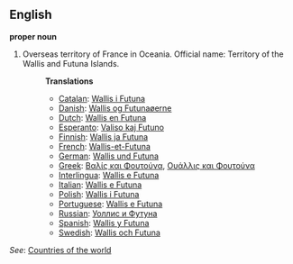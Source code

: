 ==English==

'''proper noun'''

# Overseas territory of France in Oceania. Official name: Territory of the Wallis and Futuna Islands.
#:'''Translations'''
#:*[[Catalan]]: [[Wallis i Futuna]]
#:*[[Danish]]: [[Wallis og Futunaøerne]]
#:*[[Dutch]]: [[Wallis en Futuna]]
#:*[[Esperanto]]: [[Valiso kaj Futuno]]
#:*[[Finnish]]: [[Wallis ja Futuna]]
#:*[[French]]: [[Wallis-et-Futuna]]
#:*[[German]]: [[Wallis und Futuna]]
#:*[[Greek]]: [[Βαλίς και Φουτούνα]], [[Ουάλλις και Φουτούνα]]
#:*[[Interlingua]]: [[Wallis e Futuna]]
#:*[[Italian]]: [[Wallis e Futuna]]
#:*[[Polish]]: [[Wallis i Futuna]]
#:*[[Portuguese]]: [[Wallis e Futuna]]
#:*[[Russian]]: [[Уоллис и Футуна]]
#:*[[Spanish]]: [[Wallis y Futuna]]
#:*[[Swedish]]: [[Wallis och Futuna]]

''See'': [[Countries of the world]]